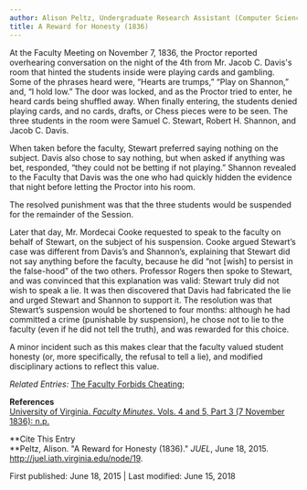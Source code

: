 ```yaml
---
author: Alison Peltz, Undergraduate Research Assistant (Computer Science, 2nd year)
title: A Reward for Honesty (1836)
---
```

At the Faculty Meeting on November 7, 1836, the Proctor reported overhearing conversation on the night of the 4th from Mr. Jacob C. Davis's room that hinted the students inside were playing cards and gambling. Some of the phrases heard were, “Hearts are trumps,” “Play on Shannon,” and, “I hold low.” The door was locked, and as the Proctor tried to enter, he heard cards being shuffled away. When finally entering, the students denied playing cards, and no cards, drafts, or Chess pieces were to be seen. The three students in the room were Samuel C. Stewart, Robert H. Shannon, and Jacob C. Davis.

When taken before the faculty, Stewart preferred saying nothing on the subject. Davis also chose to say nothing, but when asked if anything was bet, responded, “they could not be betting if not playing.” Shannon revealed to the Faculty that Davis was the one who had quickly hidden the evidence that night before letting the Proctor into his room.

The resolved punishment was that the three students would be suspended for the remainder of the Session. 

Later that day, Mr. Mordecai Cooke requested to speak to the faculty on behalf of Stewart, on the subject of his suspension. Cooke argued Stewart’s case was different from Davis’s and Shannon’s, explaining that Stewart did not say anything before the faculty, because he did “not \[wish\] to persist in the false-hood” of the two others. Professor Rogers then spoke to Stewart, and was convinced that this explanation was valid: Stewart truly did not wish to speak a lie. It was then discovered that Davis had fabricated the lie and urged Stewart and Shannon to support it. The resolution was that Stewart’s suspension would be shortened to four months: although he had committed a crime (punishable by suspension), he chose not to lie to the faculty (even if he did not tell the truth), and was rewarded for this choice.

A minor incident such as this makes clear that the faculty valued student honesty (or, more specifically, the refusal to tell a lie), and modified disciplinary actions to reflect this value.

_Related Entries:_ [The Faculty Forbids Cheating](http://juel.iath.virginia.edu/node/17 "The Faculty Forbids Cheating"); 

**References**  
[University of Virginia. _Faculty Minutes_. Vols. 4 and 5, Part 3 (7 November 1836): n.p.](http://juel.iath.virginia.edu/exist/cocoon/juel/faculty/vols_4_5/part3 "University of Virginia. Faculty Minutes. Vols. 4 and 5, Part 3 (7 November 1836): n.p.")

**Cite This Entry  
**Peltz, Alison. "A Reward for Honesty (1836)." _JUEL_, June 18, 2015. http://juel.iath.virginia.edu/node/19.

First published: June 18, 2015 | Last modified: June 15, 2018